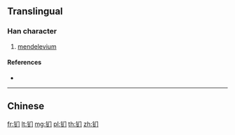 {{character info/new}}
{{also|鍆}}
==Translingual==

===Han character===
{{Han char|rn=167|rad=钅|as=03|sn=8|four=|canj=CLS}}

# [[mendelevium]]

====References====
* {{Han ref|kx=1328.061|hdz=64173.050|uh=9494|ud=38036}}

----

==Chinese==
{{zh-see|鍆}}

[[fr:钔]]
[[lt:钔]]
[[mg:钔]]
[[pl:钔]]
[[th:钔]]
[[zh:钔]]
